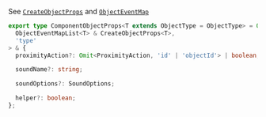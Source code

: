 See [`CreateObjectProps`](/sdk/types/CreateObjectProps) and [`ObjectEventMap`](/sdk/types/ObjectEventMap)

```ts
export type ComponentObjectProps<T extends ObjectType = ObjectType> = Omit<
  ObjectEventMapList<T> & CreateObjectProps<T>,
  'type'
> & {
  proximityAction?: Omit<ProximityAction, 'id' | 'objectId'> | boolean;

  soundName?: string;

  soundOptions?: SoundOptions;

  helper?: boolean;
};
```
